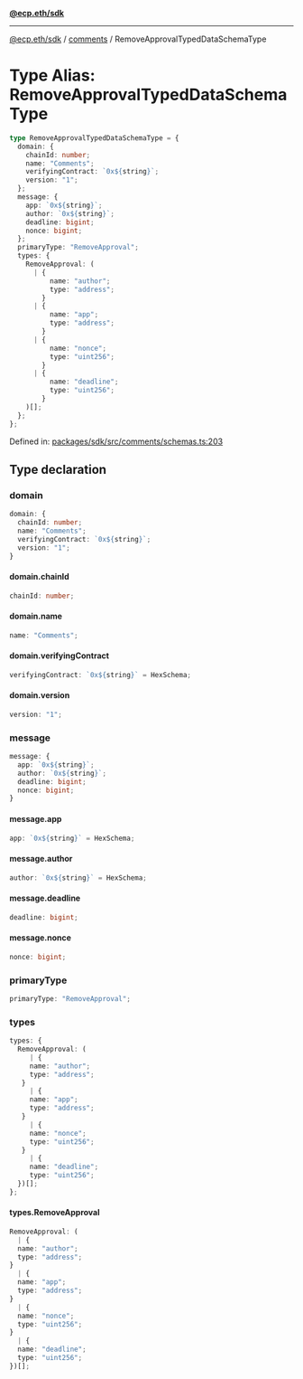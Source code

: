 [**@ecp.eth/sdk**](../../index.mdx)

---

[@ecp.eth/sdk](/sdk-reference/index.mdx) / [comments](/sdk-reference/comments/index.mdx) / RemoveApprovalTypedDataSchemaType

# Type Alias: RemoveApprovalTypedDataSchemaType

```ts
type RemoveApprovalTypedDataSchemaType = {
  domain: {
    chainId: number;
    name: "Comments";
    verifyingContract: `0x${string}`;
    version: "1";
  };
  message: {
    app: `0x${string}`;
    author: `0x${string}`;
    deadline: bigint;
    nonce: bigint;
  };
  primaryType: "RemoveApproval";
  types: {
    RemoveApproval: (
      | {
          name: "author";
          type: "address";
        }
      | {
          name: "app";
          type: "address";
        }
      | {
          name: "nonce";
          type: "uint256";
        }
      | {
          name: "deadline";
          type: "uint256";
        }
    )[];
  };
};
```

Defined in: [packages/sdk/src/comments/schemas.ts:203](https://github.com/ecp-eth/comments-monorepo/blob/main/packages/sdk/src/comments/schemas.ts#L203)

## Type declaration

### domain

```ts
domain: {
  chainId: number;
  name: "Comments";
  verifyingContract: `0x${string}`;
  version: "1";
}
```

#### domain.chainId

```ts
chainId: number;
```

#### domain.name

```ts
name: "Comments";
```

#### domain.verifyingContract

```ts
verifyingContract: `0x${string}` = HexSchema;
```

#### domain.version

```ts
version: "1";
```

### message

```ts
message: {
  app: `0x${string}`;
  author: `0x${string}`;
  deadline: bigint;
  nonce: bigint;
}
```

#### message.app

```ts
app: `0x${string}` = HexSchema;
```

#### message.author

```ts
author: `0x${string}` = HexSchema;
```

#### message.deadline

```ts
deadline: bigint;
```

#### message.nonce

```ts
nonce: bigint;
```

### primaryType

```ts
primaryType: "RemoveApproval";
```

### types

```ts
types: {
  RemoveApproval: (
     | {
     name: "author";
     type: "address";
   }
     | {
     name: "app";
     type: "address";
   }
     | {
     name: "nonce";
     type: "uint256";
   }
     | {
     name: "deadline";
     type: "uint256";
  })[];
};
```

#### types.RemoveApproval

```ts
RemoveApproval: (
  | {
  name: "author";
  type: "address";
}
  | {
  name: "app";
  type: "address";
}
  | {
  name: "nonce";
  type: "uint256";
}
  | {
  name: "deadline";
  type: "uint256";
})[];
```

